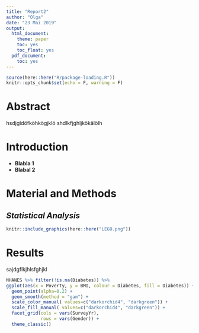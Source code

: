 ```yaml
---
title: "Report2"
author: "Olga"
date: "23 Mai 2019"
output:
  html_document:
    theme: paper
    toc: yes
    toc_float: yes
  pdf_document:
    toc: yes
---
```


```r
source(here::here("R/package-loading.R"))
knitr::opts_chunk$set(echo = F, warning = F)
```

# Abstract
hsdjgldöfköhkögjklö
shdlkfjghljkökälölh

# Introduction
* **Blabla 1**
* **Blabal 2**

# Material and Methods
## *Statistical Analysis*
```r
knitr::include_graphics(here::here("LEGO.png"))
```

# Results
sajdgflkjhlsfghjkl

```r
NHANES %>% filter(!is.na(Diabetes)) %>%
ggplot(aes(x = Poverty, y = BMI, colour = Diabetes, fill = Diabetes)) +
  geom_point(alpha=0.2) +
  geom_smooth(method = "gam") +
  scale_color_manual( values=c("darkorchid4", "darkgreen")) +
  scale_fill_manual( values=c("darkorchid4", "darkgreen")) +
  facet_grid(cols = vars(SurveyYr),
             rows = vars(Gender)) +
  theme_classic()
```


